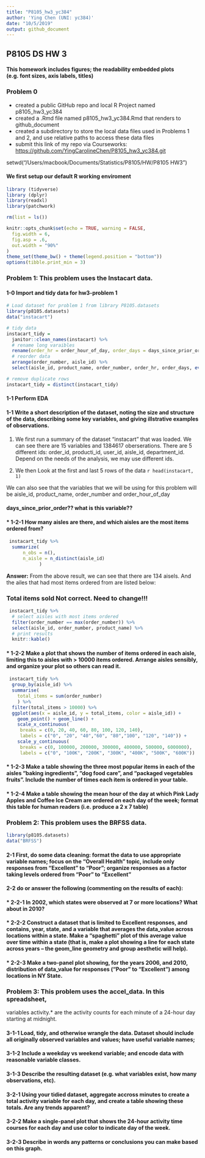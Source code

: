 ```yaml
---
title: "P8105_hw3_yc384"
author: 'Ying Chen (UNI: yc384)'
date: "10/5/2019"
output: github_document
---
```


## P8105 DS HW 3

#### This homework includes figures; the readability embedded plots (e.g. font sizes, axis labels, titles)

### Problem 0

  - created a public GitHub repo and local R Project named
    p8105\_hw3\_yc384
  - created a .Rmd file named p8105\_hw3\_yc384.Rmd that renders to
    github\_document
  - created a subdirectory to store the local data files used in
    Problems 1 and 2, and use relative paths to access these data files
  - submit this link of my repo via Courseworks:
    <https://github.com/YingCarolineChen/P8105_hw3_yc384.git>

setwd(“/Users/macbook/Documents/Statistics/P8105/HW/P8105
    HW3”)

#### We first setup our default R working enviroment

``` r
library (tidyverse)
library (dplyr)
library(readxl)
library(patchwork)

rm(list = ls())

knitr::opts_chunk$set(echo = TRUE, warning = FALSE,
  fig.width = 6,
  fig.asp = .6,
  out.width = "90%"
)
theme_set(theme_bw() + theme(legend.position = "bottom"))
options(tibble.print_min = 3)
```

### **Problem 1:** This problem uses the Instacart data.

#### 1-0 Import and tidy data for hw3-problem 1

``` r
# Load dataset for problem 1 from library P8105.datasets
library(p8105.datasets)
data("instacart")

# tidy data
instacart_tidy = 
  janitor::clean_names(instacart) %>% 
  # rename long varaibles
  rename(order_hr = order_hour_of_day, order_days = days_since_prior_order) %>%
  # reorder data
  arrange(order_number, aisle_id) %>%
  select(aisle_id, product_name, order_number, order_hr, order_days, everything())

# remove duplicate rows
instacart_tidy = distinct(instacart_tidy)
```

#### 1-1 Perform EDA

#### 1-1 Write a short description of the dataset, noting the size and structure of the data, describing some key variables, and giving illstrative examples of observations.

1. We first run a summary of the dataset "instacart" that was loaded. We can see there are 15 variables and 1384617 oberserations. There are 5 different ids: order_id, producti_id, user_id, aisle_id, department_id. Depend on the needs of the analysis, we may use different ids. 

2. We then Look at the first and last 5 rows of the data 
`r head(instacart, 1)` 

We can also see that the variables that we will be using for this problem will be aisle_id, product_name, order_number and order_hour_of_day

#### days_since_prior_order?? what is this variable??

#### * 1-2-1 How many aisles are there, and which aisles are the most items ordered from?

```r
 instacart_tidy %>% 
  summarize(
      n_obs = n(),
      n_aisle = n_distinct(aisle_id)
            ) 
```
**Answer:** From the above result, we can see that there are 134 aisels. And the ailes that had most items ordered from are listed below:

### Total items sold Not correct. Need to change!!!
```r
 instacart_tidy %>% 
  # select aisles with most items ordered
  filter(order_number == max(order_number)) %>% 
  select(aisle_id, order_number, product_name) %>% 
  # print results
  knitr::kable()
```

#### * 1-2-2 Make a plot that shows the number of items ordered in each aisle, limiting this to aisles with > 10000 items ordered. Arrange aisles sensibly, and organize your plot so others can read it.

```r
 instacart_tidy %>% 
  group_by(aisle_id) %>% 
  summarise(
    total_items = sum(order_number)
    ) %>% 
  filter(total_items > 10000) %>% 
  ggplot(aes(x = aisle_id, y = total_items, color = aisle_id)) + 
    geom_point() + geom_line() +
    scale_x_continuous(
     breaks = c(0, 20, 40, 60, 80, 100, 120, 140), 
     labels = c("0", "20", "40","60", "80","100", "120", "140")) +
    scale_y_continuous(
     breaks = c(0, 100000, 200000, 300000, 400000, 500000, 6000000), 
     labels = c("0", "100K", "200K", "300K", "400K", "500K", "600K")) 
```







#### * 1-2-3 Make a table showing the three most popular items in each of the aisles “baking ingredients”, “dog food care”, and “packaged vegetables fruits”. Include the number of times each item is ordered in your table.

#### * 1-2-4 Make a table showing the mean hour of the day at which Pink Lady Apples and Coffee Ice Cream are ordered on each day of the week; format this table for human readers (i.e. produce a 2 x 7 table)

### **Problem 2:** This problem uses the BRFSS data.

``` r
library(p8105.datasets)
data("BRFSS")
```

#### 2-1 First, do some data cleaning: format the data to use appropriate variable names; focus on the “Overall Health” topic, include only responses from “Excellent” to “Poor”; organize responses as a factor taking levels ordered from “Poor” to “Excellent”

#### 2-2 do or answer the following (commenting on the results of each):

#### \* 2-2-1 In 2002, which states were observed at 7 or more locations? What about in 2010?

#### \* 2-2-2 Construct a dataset that is limited to Excellent responses, and contains, year, state, and a variable that averages the data\_value across locations within a state. Make a “spaghetti” plot of this average value over time within a state (that is, make a plot showing a line for each state across years – the geom\_line geometry and group aesthetic will help).

#### \* 2-2-3 Make a two-panel plot showing, for the years 2006, and 2010, distribution of data\_value for responses (“Poor” to “Excellent”) among locations in NY State.

### **Problem 3:** This problem uses the accel\_data. In this spreadsheet,

variables activity.\* are the activity counts for each minute of a
24-hour day starting at
midnight.

#### 3-1-1 Load, tidy, and otherwise wrangle the data. Dataset should include all originally observed variables and values; have useful variable names;

#### 3-1-2 Include a weekday vs weekend variable; and encode data with reasonable variable classes.

#### 3-1-3 Describe the resulting dataset (e.g. what variables exist, how many observations, etc).

#### 3-2-1 Using your tidied dataset, aggregate accross minutes to create a total activity variable for each day, and create a table showing these totals. Are any trends apparent?

#### 3-2-2 Make a single-panel plot that shows the 24-hour activity time courses for each day and use color to indicate day of the week.

#### 3-2-3 Describe in words any patterns or conclusions you can make based on this graph.

